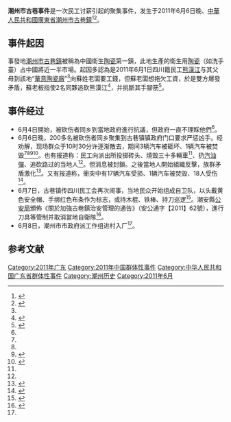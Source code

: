 {{命名}}
'''潮州市古巷事件'''是一次民工讨薪引起的聚集事件，发生于2011年6月6日晚、[[中華人民共和國|中華人民共和國]][[廣東省|廣東省]][[潮州市|潮州市]][[古巷鎮|古巷鎮]]<ref name="xl">{{cite journal|publisher=香港新浪網|date=2011年6月7日|title=潮州外省民工追薪被斬引發衝突|url=http://news.sina.com.hk/news/9/1/1/2349765/1.html|deadurl=yes|archiveurl=https://web.archive.org/web/20110610010840/http://news.sina.com.hk/news/9/1/1/2349765/1.html|archivedate=2011年6月10日}}</ref><ref>{{cite news |title=广东潮州群体事件背后：涉黑同乡会已垄断行业-搜狐新闻 |url=http://news.sohu.com/20110615/n310184910.shtml |accessdate=2021-11-01 |work=news.sohu.com |archive-date=2021-11-01 |archive-url=https://web.archive.org/web/20211101013001/http://news.sohu.com/20110615/n310184910.shtml |dead-url=no }}</ref>。

== 事件起因 ==
事發地[[潮州市|潮州市]][[古巷鎮|古巷鎮]]被稱為{{who}}中國衛生[[陶瓷|陶瓷]]第一鎮，此地生產的衛生用[[陶瓷|陶瓷]]（如洗手臺）占中國將近一半市場{{Citation needed}}。起因多認為{{Who}}是2011年6月1日四川籍民工[[熊漢江|熊漢江]]与其父母到該地“[[華意陶瓷廠|華意陶瓷廠]]”<ref name="caixin"/>向蘇姓老闆要工錢，但蘇老闆想拖欠工資，於是雙方爆發矛盾，蘇老板指使2名同夥追砍熊漢江<ref name="tx">{{cite journal|publisher=南方日报 |date=2011年6月7日|title=潮州市及时处置一宗因欠薪引发的聚集事件 |url=http://news.qq.com/a/20110607/000441.htm|archive-url=https://web.archive.org/web/20110610221412/http://news.qq.com/a/20110607/000441.htm|archive-date=2011年6月10日}}</ref>，并挑斷其手腳筋<ref name="apple">{{cite journal |publisher=[[蘋果日報|蘋果日報]] |date=2011年6月8日 |title=討薪水斷腳筋 潮州上萬民工暴動 燒30餘輛車洩憤 上萬武警戒備 |url=http://tw.nextmedia.com/applenews/article/art_id/33443134/IssueID/20110608 |journal= |author= |access-date=2011年6月8日 |archive-url=https://web.archive.org/web/20110610123950/http://tw.nextmedia.com/applenews/article/art_id/33443134/IssueID/20110608 |archive-date=2011年6月10日 |dead-url=yes}}</ref>。

== 事件经过 ==
*6月4日開始，被砍伤者同乡到當地政府進行抗議，但政府一直不理睬他們<ref name="apple"/>。
*6月6日晚，200多名被砍伤者同乡聚集到古巷镇镇政府门口要求严惩凶手。经劝解，现场群众于10时30分许逐渐散去，期间3辆汽车被砸坏、1辆汽车被焚毁<ref name="xl"/><ref name="tx"/><ref name="xgdt">{{cite journal|publisher=香港電臺|date=2011年6月8日|title=潮 州 外 省 民 工 追 欠 薪 被 斬 引 致 破 壞 帶 走 9 人|url=http://www.rthk.org.hk/rthk/news/expressnews/20110607/news_20110607_55_760476.htm|deadurl=yes|archiveurl=https://web.archive.org/web/20110611055335/http://www.rthk.org.hk/rthk/news/expressnews/20110607/news_20110607_55_760476.htm|archivedate=2011年6月11日}}</ref><ref name="chaozhou">{{cite journal |publisher=潮州日报 |date=2011年6月8日 |title=我市积极稳妥做好“6·6”事件善后工作 |url=http://zt.czonline.net/2010wenhua/txcr/chaoshanyaowen/2011-06-08/38539.html |journal= |author= |access-date=2016年2月21日 |archive-url=https://web.archive.org/web/20160303211305/http://zt.czonline.net/2010wenhua/txcr/chaoshanyaowen/2011-06-08/38539.html |archive-date=2016年3月3日 |dead-url=yes }}</ref>。也有报道称：民工向派出所投掷砖头、燒毁三十多輛車<ref name="apple"/>、扔[[汽油彈|汽油彈]]、追砍路过的当地人<ref name="lhzb"/>。但消息被封鎖{{Citation needed}}。之後{{when}}當地人開始組織反擊，族群矛盾激化<ref>{{cite journal|publisher=世界新聞網|date=2011年6月8日|title=潮州釀潮川大戰 「比伊拉克亂」|url=http://www.worldjournal.com/view/aChinanews/13956742/article-%E6%BD%AE%E5%B7%9E%E9%87%80%E6%BD%AE%E5%B7%9D%E5%A4%A7%E6%88%B0-%E3%80%8C%E6%AF%94%E4%BC%8A%E6%8B%89%E5%85%8B%E4%BA%82%E3%80%8D?instance=china_bull|journal=|access-date=2011年6月9日|archive-date=2011年6月10日|archive-url=https://web.archive.org/web/20110610232034/http://www.worldjournal.com/view/aChinanews/13956742/article-%E6%BD%AE%E5%B7%9E%E9%87%80%E6%BD%AE%E5%B7%9D%E5%A4%A7%E6%88%B0-%E3%80%8C%E6%AF%94%E4%BC%8A%E6%8B%89%E5%85%8B%E4%BA%82%E3%80%8D?instance=china_bull|dead-url=yes}}</ref>。又有报道称，衝突中有17辆汽车受损、1辆汽车被焚毁、18人受伤<ref>{{cite journal|publisher=南方日报 |date=2011年6月8日|title=讨薪被砍伤 聚众要说法 |url=http://epaper.southcn.com/nfdaily/html/2011-06/08/content_6969879.htm|archive-url=https://web.archive.org/web/20160303202452/http://epaper.southcn.com/nfdaily/html/2011-06/08/content_6969879.htm|archive-date=2016年3月3日}}</ref>。
*6月7日，古巷镇传四川民工会再次闹事，当地民众开始组成自卫队，以头戴黄色安全帽、手绑红色布条作为标志，或持木棍、铁棒、持刀巡逻<ref name="lhzb">{{cite journal|publisher=联合早报 |date=2011年6月8日|title=潮州市居民刀棍自卫 潮州戒严（图） |url=http://www.zaobao.com/wencui/2011/06/hongkong110608.shtml|archive-url=https://archive.is/20130428183916/http://www.zaobao.com.sg/wencui/2011/06/hongkong110608.shtml|archive-date=2013年4月28日|dead-url=yes}}</ref>。潮安縣[[公安局|公安局]]頒佈《關於加強古巷鎮治安管理的通告》（安公通字【2011】62號），進行刀具等管制并取消當地自衛隊<ref name="caixin">{{cite journal|publisher=財新網新聞 |date=2011年6月8日|title=广东潮州古巷镇因暴力事件进行治安管制 |url=http://china.caixin.com/2011-06-08/100267114.html|archive-url=https://web.archive.org/web/20160310060619/http://china.caixin.com/2011-06-08/100267114.html|archive-date=2016年3月10日}}</ref>。
*6月8日，潮州市市政府派工作组进村入厂<ref name="chaozhou"/>。

==参考文献==
{{Reflist|2}}
[[Category:2011年广东|Category:2011年广东]]
[[Category:2011年中国群体性事件|Category:2011年中国群体性事件]]
[[Category:中华人民共和国广东省群体性事件|Category:中华人民共和国广东省群体性事件]]
[[Category:潮州历史|Category:潮州历史]]
[[Category:2011年6月|Category:2011年6月]]